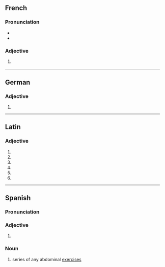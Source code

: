 {{also|Abdominales}}
==French==

===Pronunciation===
* {{fr-IPA}}
* {{homophones|fr|abdominal|abdominale}}

===Adjective===
{{head|fr|adjective form}}

# {{inflection of|fr|abdominal||f|p}}
#: {{ux|fr|[[douleurs]] '''abdominales'''|'''[[abdominal]]''' [[pain]]s|inline=1}}

----

==German==

===Adjective===
{{head|de|adjective form}}

# {{de-adj form of|abdominal}}

----

==Latin==

===Adjective===
{{la-adj-form|abdōminālēs}}

# {{inflection of|la|abdōminālis||nom|m|p}}
# {{inflection of|la|abdōminālis||nom|f|p}}
# {{inflection of|la|abdōminālis||acc|m|p}}
# {{inflection of|la|abdōminālis||acc|f|p}}
# {{inflection of|la|abdōminālis||voc|m|p}}
# {{inflection of|la|abdōminālis||voc|f|p}}

----

==Spanish==

===Pronunciation===
{{es-IPA}}

===Adjective===
{{head|es|adjective form|g=p|cat2=adjective plural forms}}

# {{plural of|es|abdominal}}

===Noun===
{{es-noun|m-p}}

# {{lb|es|sports}} series of any abdominal [[exercise]]s